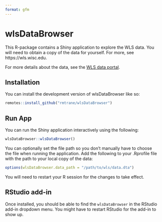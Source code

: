 ```yaml
---
format: gfm
---
```


<!-- README.md is generated from README.Rmd. Please edit that file -->


# wlsDataBrowser

<!-- badges: start -->
<!-- badges: end -->

This R-package contains a Shiny application to explore the WLS data. You will need to obtain a copy of the data for yourself. For more, see https://wls.wisc.edu. 

For more details about the data, see the [WLS data portal](https://wls.portal.ssc.wisc.edu).

## Installation

You can install the development version of wlsDataBrowser like so:

``` r
remotes::install_github("rmtrane/wlsDataBrowser")
```

## Run App

You can run the Shiny application interactively using the following:

``` r
wlsDataBrowser::wlsDataBrowser()
```

You can optionally set the file path so you don't manually have to choose the file when running the application. Add the following to your .Rprofile file with the path to your local copy of the data:

``` r
options(wlsDataBrowser.data_path = "/path/to/wls/data.dta")
```

You will need to restart your R session for the changes to take effect.

## RStudio add-in

Once installed, you should be able to find the `wlsDataBrowser` in the RStudio add-in dropdown menu. You might have to restart RStudio for the add-in to show up.